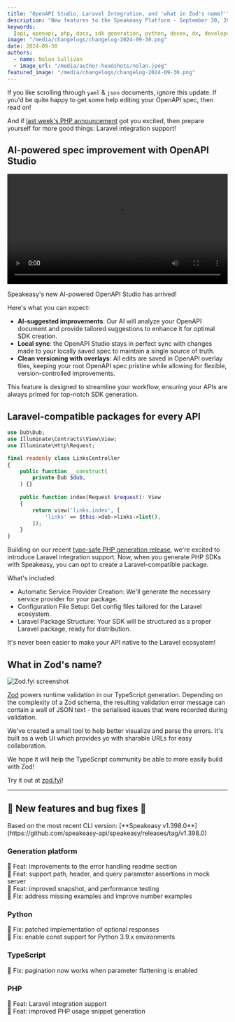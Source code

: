 ```yaml
---
title: "OpenAPI Studio, Laravel Integration, and 'what in Zod's name?'"
description: "New features to the Speakeasy Platform - September 30, 2024"
keywords:
  [api, openapi, php, docs, sdk generation, python, devex, dx, developer experience]
image: "/media/changelogs/changelog-2024-09-30.png"
date: 2024-09-30
authors:
  - name: Nolan Sullivan
  - image_url: "/media/author-headshots/nolan.jpeg"
featured_image: "/media/changelogs/changelog-2024-09-30.png"
---
```




If you like scrolling through `yaml` & `json` documents, ignore this update. If you'd be quite happy to get some help editing your OpenAPI spec, then read on!

And if [last week's PHP announcement](/changelog/changelog-2024-09-18) got you excited, then prepare yourself for more good things: Laravel integration support!

## AI-powered spec improvement with OpenAPI Studio

<div className="mt-10">
  <video controls={false} loop={true} autoPlay={true} width="100%">
    <source src={openapi_studio} type="video/mp4" />
  </video>
</div>

Speakeasy's new AI-powered OpenAPI Studio has arrived!

Here's what you can expect:

- **AI-suggested improvements**: Our AI will analyze your OpenAPI document and provide tailored suggestions to enhance it for optimal SDK creation.
- **Local sync**: the OpenAPI Studio stays in perfect sync with changes made to your locally saved spec to maintain a single source of truth.
- **Clean versioning with overlays**: All edits are saved in OpenAPI overlay files, keeping your root OpenAPI spec pristine while allowing for flexible, version-controlled improvements.

This feature is designed to streamline your workflow, ensuring your APIs are always primed for top-notch SDK generation.

## Laravel-compatible packages for every API

```php
use Dub\Dub;
use Illuminate\Contracts\View\View;
use Illuminate\Http\Request;

final readonly class LinksController
{
    public function __construct(
        private Dub $dub,
    ) {}
    
    public function index(Request $request): View
    {
        return view('links.index', [
            'links' => $this->dub->links->list(),
        ]);
    }
}
```

Building on our recent [type-safe PHP generation release](/post/release-php), we're excited to introduce Laravel integration support. Now, when you generate PHP SDKs with Speakeasy, you can opt to create a Laravel-compatible package.

What's included:

- Automatic Service Provider Creation: We'll generate the necessary service provider for your package.
- Configuration File Setup: Get config files tailored for the Laravel ecosystem.
- Laravel Package Structure: Your SDK will be structured as a proper Laravel package, ready for distribution.

It's never been easier to make your API native to the Laravel ecosystem!

## What in Zod's name?

![Zod.fyi screenshot](./assets/zod-fyi.jpeg)

[Zod](https://zod.dev/) powers runtime validation in our TypeScript generation. Depending on the complexity of a Zod schema, the resulting validation error message can contain a wall of JSON text - the serialised issues that were recorded during validation.

We've created a small tool to help better visualize and parse the errors. It's built as a web UI which provides yo with sharable URLs for easy collaboration.

We hope it will help the TypeScript community be able to more easily build with Zod!

Try it out at [zod.fyi](https://zod.fyi)!

---

## 🐝 New features and bug fixes 🐛

<Callout title="NOTE" variant="info">
  Based on the most recent CLI version: [**Speakeasy
  v1.398.0**](https://github.com/speakeasy-api/speakeasy/releases/tag/v1.398.0)
</Callout>

### Generation platform

🐝 Feat: improvements to the error handling readme section \
🐝 Feat: support path, header, and query parameter assertions in mock server \
🐝 Feat: improved snapshot, and performance testing \
🐛 Fix: address missing examples and improve number examples

### Python

🐛 Fix: patched implementation of optional responses \
🐛 Fix: enable const support for Python 3.9.x environments


### TypeScript

🐛 Fix: pagination now works when parameter flattening is enabled

### PHP

🐝 Feat: Laravel integration support \
🐝 Feat: improved PHP usage snippet generation



